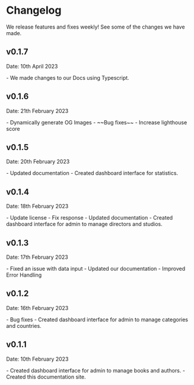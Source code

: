 # Changelog

We release features and fixes weekly! See some of the changes we have made.

## v0.1.7
<p className="mt-2 text-[15px] italic text-neutral-600 dark:text-neutral-300">Date: 10th April 2023</p>
- We made changes to our Docs using Typescript.

## v0.1.6
<p className="mt-2 text-[15px] italic text-neutral-600 dark:text-neutral-300">Date: 21th February 2023</p>
- Dynamically generate OG Images
- ~~Bug fixes~~
- Increase lighthouse score

## v0.1.5
<p className="mt-2 text-[15px] italic text-neutral-600 dark:text-neutral-300">Date: 20th February 2023</p>
- Updated documentation
- Created dashboard interface for statistics.

## v0.1.4
<p className="mt-2 text-[15px] italic text-neutral-600 dark:text-neutral-300">Date: 18th February 2023</p>
- Update license
- Fix response
- Updated documentation
- Created dashboard interface for admin to manage directors and studios.

## v0.1.3
<p className="mt-2 text-[15px] italic text-neutral-600 dark:text-neutral-300">Date: 17th February 2023</p>
- Fixed an issue with data input
- Updated our documentation
- Improved Error Handling

## v0.1.2
<p className="mt-2 text-[15px] italic text-neutral-600 dark:text-neutral-300">Date: 16th February 2023</p>
- Bug fixes
- Created dashboard interface for admin to manage categories and countries.

## v0.1.1
<p className="mt-2 text-[15px] italic text-neutral-600 dark:text-neutral-300">Date: 10th February 2023</p>
- Created dashboard interface for admin to manage books and authors.
- Created this documentation site.